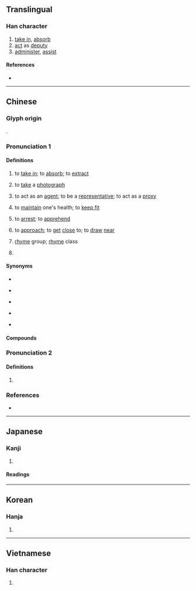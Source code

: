 {{also|摄|摂|撮}}
{{character info}}
==Translingual==
{{Han simplified forms|攝|摂|摄}}

===Han character===
{{Han char|rn=64|rad=手|as=18|sn=21|four=51041|canj=QSJJ|ids=⿰扌聶}}

# [[take in]], [[absorb]]
# [[act]] as [[deputy]]
# [[administer]], [[assist]]

====References====
* {{Han ref|kx=0463.330|dkj=13010|dj=0812.350|hdz=31986.080|uh=651D|ud=25885|bh=C4E1|bd=50401}}

----

==Chinese==
{{zh-forms|s=摄}}

===Glyph origin===
{{Han etym}}
{{Han compound|手|alt1=扌|聶|ls=psc|c1=s|t1=hand|c2=p}}.

===Pronunciation 1===
{{zh-pron
|m=shè
|ma=y
|c=sip3
|c-t=niap2
|h=pfs=ngiap;gd=ngiab5
|md=
|mn=ml:siap/liap
|mn-t=niab4
|w=4seq
|mc=1
|oc=y,2
|cat=v,n
}}

====Definitions====
{{zh-hanzi}}

# {{lb|zh|literary|or in compounds}} to [[take in]]; to [[absorb]]; to [[extract]]
# {{lb|zh|literary|or in compounds}} to [[take]] a [[photograph]]
# {{lb|zh|literary|or in compounds}} to act as an [[agent]]; to be a [[representative]]; to act as a [[proxy]]
# {{lb|zh|literary|or in compounds}} to [[maintain]] one's health; to [[keep fit]]
# {{lb|zh|literary|or in compounds}} to [[arrest]]; to [[apprehend]]
# {{lb|zh|literary|or in compounds}} to [[approach]]; to [[get]] [[close]] to; to [[draw]] [[near]]
# {{lb|zh|Chinese phonetics}} [[rhyme]] group; [[rhyme]] class {{gloss|one of 16 sets of {{zh-l|*韻}} in [[Middle Chinese]]}}
# {{lb|zh|Cantonese}} {{zh-alt-form|𤗈|tr=sip<sup>3</sup>|to squeeze in, to stuff in}}
#: {{zh-x|攝衫|to '''tuck in''' clothing|C}}

====Synonyms====
* {{s|to take in}}
{{zh-syn-saurus|吸取}}
* {{s|to take a photograph}}
{{zh-syn-saurus|拍攝}}
* {{s|to maintain one's health}}
{{zh-syn-saurus|保養身體}}
* {{s|to arrest}}
{{zh-syn-saurus|逮捕}}
* {{s|to approach}}
{{zh-syn-saurus|逼近}}

====Compounds====
{{zh-der|攝像|攝提|攝提格|攝像機|攝制|攝動|攝取|攝影|攝影家|攝影棚|攝影機|攝政|攝氏|攝氏溫度計|攝生|攝行|攝音|攝食|勾攝|光攝|倒攝|居攝|屏氣攝息|將攝|報導攝影|天文攝影|勾魂攝魄|勾攝公事|攝理|珍攝|拍攝|攝篆|攝畫|攝影師|攝影小說|攝魂|攝龜|攝伏|攝衛|攝養|攝魄鉤魂|攝影室|攝論師|攝大乘論|攝位|攝威擅勢|攝護腺|攝衣|攝製|調攝|航空攝影|該攝|近攝鏡頭|複合攝影|追魂攝魄|立體攝影|綰攝|高速攝影|近焦攝影|韻攝|雷射攝影|特攝}}

===Pronunciation 2===
{{zh-pron
|m=niè
|c=nip6
|mc=2
|oc=n,1
}}

====Definitions====
{{zh-hanzi}}

# {{zh-obsolete}} {{zh-only|攝然}}

===References===
* {{R:yue:Hanzi}}

{{zh-cat|Advanced}}

----

==Japanese==
{{ja-kanji forms|摂|攝}}

===Kanji===
{{ja-kanji|grade=|rs=手18|shin=摂}}

# {{rfdef|ja|sort=手18}}

====Readings====
{{ja-readings
|goon=しょう<せふ
|kanon=しょう<せふ
|kanyoon=せつ
|kun=おさ-める, かね-る, と-る
}}

----

==Korean==

===Hanja===
{{ko-hanja|hangeul=[[섭]], [[엽]]|eumhun=|rv=seop, yeop|mr=sŏp, yŏp|y=sep, yep}}

# {{rfdef|ko|sort=手18}}

----

==Vietnamese==

===Han character===
{{vi-readings|reading=nhép, nếp, nhiếp, xếp, nhẹp, nhíp, triếp|rs=手18}}

# {{rfdef|vi|sort=手18}}